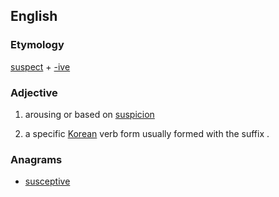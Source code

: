 ==English==

===Etymology===
[[suspect]] + [[-ive]]

===Adjective===
{{en-adj|-}}

# arousing or based on [[suspicion]]
# {{context|linguistics|Korean language|lang=en}} a specific [[Korean]] verb form usually formed with the suffix {{ko-inline|-지|-ji}}.

===Anagrams===
* [[susceptive#English|susceptive]]
